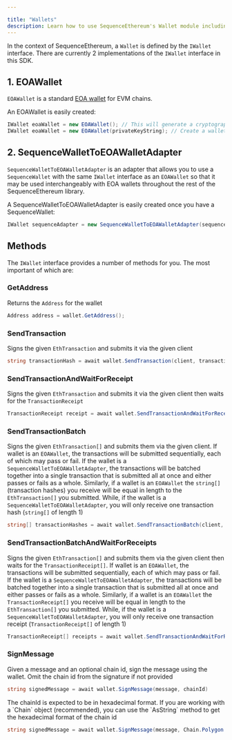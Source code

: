 ---

title: "Wallets"
description: Learn how to use SequenceEthereum's Wallet module including EthWallet and WaaSToWalletAdapter.
---



In the context of SequenceEthereum, a `Wallet` is defined by the `IWallet` interface. There are currently 2 implementations of the `IWallet` interface in this SDK.

## 1. EOAWallet

`EOAWallet` is a standard [EOA wallet](https://ethereum.stackexchange.com/questions/5828/what-is-an-eoa-account) for EVM chains.

An EOAWallet is easily created:
```csharp
IWallet eoaWallet = new EOAWallet(); // This will generate a cryptographically random private key
IWallet eoaWallet = new EOAWallet(privateKeyString); // Create a wallet using a previously generated private key
```

## 2. SequenceWalletToEOAWalletAdapter

`SequenceWalletToEOAWalletAdapter` is an adapter that allows you to use a `SequenceWallet` with the same `IWallet` interface as an `EOAWallet` so that it may be used interchangeably with EOA wallets throughout the rest of the SequenceEthereum library.

A SequenceWalletToEOAWalletAdapter is easily created once you have a SequenceWallet:
```csharp
IWallet sequenceAdapter = new SequenceWalletToEOAWalletAdapter(sequenceWallet);
```

## Methods

The `IWallet` interface provides a number of methods for you. The most important of which are:

### GetAddress

Returns the `Address` for the wallet
```csharp
Address address = wallet.GetAddress();
```

### SendTransaction 

Signs the given `EthTransaction` and submits it via the given client 
```csharp
string transactionHash = await wallet.SendTransaction(client, transaction);
```

### SendTransactionAndWaitForReceipt

Signs the given `EthTransaction` and submits it via the given client then waits for the `TransactionReceipt`
```csharp
TransactionReceipt receipt = await wallet.SendTransactionAndWaitForReceipt(client, transaction);
```

### SendTransactionBatch

Signs the given `EthTransaction[]` and submits them via the given client. 
If wallet is an `EOAWallet`, the transactions will be submitted sequentially, each of which may pass or fail. If the wallet is a `SequenceWalletToEOAWalletAdapter`, the transactions will be batched together into a single transaction that is submitted all at once and either passes or fails as a whole.
Similarly, if a wallet is an `EOAWallet` the `string[]` (transaction hashes) you receive will be equal in length to the `EthTransaction[]` you submitted. While, if the wallet is a `SequenceWalletToEOAWalletAdapter`, you will only receive one transaction hash (`string[]` of length 1)
```csharp
string[] transactionHashes = await wallet.SendTransactionBatch(client, transactions);
```

### SendTransactionBatchAndWaitForReceipts

Signs the given `EthTransaction[]` and submits them via the given client then waits for the `TransactionReceipt[]`. 
If wallet is an `EOAWallet`, the transactions will be submitted sequentially, each of which may pass or fail. If the wallet is a `SequenceWalletToEOAWalletAdapter`, the transactions will be batched together into a single transaction that is submitted all at once and either passes or fails as a whole.
Similarly, if a wallet is an `EOAWallet` the `TransactionReceipt[]` you receive will be equal in length to the `EthTransaction[]` you submitted. While, if the wallet is a `SequenceWalletToEOAWalletAdapter`, you will only receive one transaction receipt (`TransactionReceipt[]` of length 1)
```csharp
TransactionReceipt[] receipts = await wallet.SendTransactionAndWaitForReceipt(client, transactions);
```

### SignMessage

Given a message and an optional chain id, sign the message using the wallet. Omit the chain id from the signature if not provided
```csharp
string signedMessage = await wallet.SignMessage(message, chainId)
```

<Note>
The chainId is expected to be in hexadecimal format. If you are working with a `Chain` object (recommended), you can use the `AsString` method to get the hexadecimal format of the chain id
</Note>

```csharp
string signedMessage = await wallet.SignMessage(message, Chain.Polygon.AsString());
```